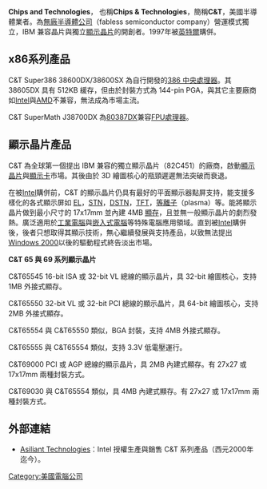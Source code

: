 {{noteTA
|G1=IT
}}

'''Chips and Technologies'''， 也稱'''Chips & Technologies'''，簡稱'''C&T'''，美國半導體業者。為[[無廠半導體公司|無廠半導體公司]]（fabless semiconductor company）營運模式獨立，IBM 兼容晶片與獨立[[顯示晶片|顯示晶片]]的開創者。1997年被[[英特爾|英特爾]]購併。

== x86系列產品 ==
C&T Super386 38600DX/38600SX 為自行開發的[[Intel_80386|386 中央處理器]]。其 38605DX 具有 512KB 緩存，但由於封裝方式為 144-pin PGA，與其它主要廠商如[[Intel|Intel]]與[[AMD|AMD]]不兼容，無法成為市場主流。

C&T SuperMath J38700DX 為[[Intel_80387|80387DX]]兼容[[浮點運算|FPU]][[處理器|處理器]]。

== 顯示晶片產品 ==
C&T 為全球第一個提出 IBM 兼容的獨立顯示晶片（82C451）的廠商，啟動[[顯示晶片|顯示晶片]]與[[顯示卡|顯示卡]]市場。其後由於 3D 繪圖核心的瓶頸遲遲無法突破而衰退。

在被[[Intel|Intel]]購併前，C&T 的顯示晶片仍具有最好的平面顯示器點屏支持，能支援多樣化的各式顯示屏如 [[EL|EL]]，[[STN|STN]]，[[DSTN|DSTN]]，[[TFT|TFT]]，[[等離子|等離子]]（plasma）等。能將顯示晶片做到最小尺寸的 17x17mm 並內建 4MB [[顯存|顯存]]，且並無一般顯示晶片的劇烈發熱。廣泛適用於[[工業電腦|工業電腦]]與[[嵌入式電腦|嵌入式電腦]]等特殊電腦應用領域。直到被[[Intel|Intel]]購併後，後者只想取得其顯示技術，無心繼續發展與支持產品，以致無法提出[[Windows_2000|Windows 2000]]以後的驅動程式終告淡出市場。

'''C&T 65 與 69 系列顯示晶片'''

C&T65545 16-bit ISA 或 32-bit VL 總線的顯示晶片，具 32-bit 繪圖核心，支持 1MB 外接式顯存。

C&T65550 32-bit VL 或 32-bit PCI 總線的顯示晶片，具 64-bit 繪圖核心，支持 2MB 外接式顯存。

C&T65554 與 C&T65550 類似，BGA 封裝，支持 4MB 外接式顯存。

C&T65555 與 C&T65554 類似，支持 3.3V 低電壓運行。

C&T69000 PCI 或 AGP 總線的顯示晶片，具 2MB 內建式顯存。有 27x27 或 17x17mm 兩種封裝方式。

C&T69030 與 C&T65554 類似，具 4MB 內建式顯存。有 27x27 或 17x17mm 兩種封裝方式。

== 外部連結 ==
*[https://web.archive.org/web/20190715001548/http://www.asiliant.com/ Asiliant Technologies]：Intel 授權生產與銷售 C&T 系列產品（西元2000年迄今）。

[[Category:美國電腦公司|Category:美國電腦公司]]